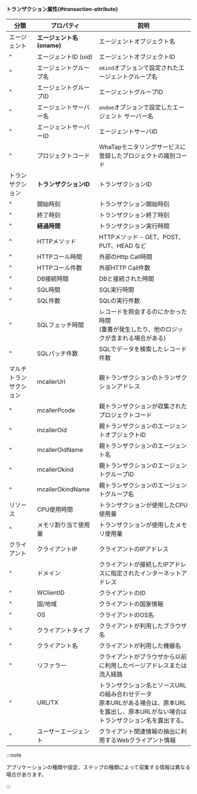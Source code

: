 #### トランザクション属性{#transaction-attribute}

| 分類          | プロパティ              | 説明                                                                             |
| ----------- | ------------------ | ------------------------------------------------------------------------------ |
| エージェント      | **エージェント名(oname)** | エージェントオブジェクト名                                                                  |
| ^           | エージェントID (oid)     | エージェントオブジェクトID                                                                 |
| ^           | エージェントグループ名        | `okind`オプションで設定されたエージェントグループ名                                                  |
| ^           | エージェントグループID       | エージェントグループID                                                                   |
| ^           | エージェントサーバー名        | `ondoe`オプションで設定したエージェント サーバー名                                                  |
| ^           | エージェントサーバーID       | エージェントサーバID                                                                    |
| ^           | プロジェクトコード          | WhaTapモニタリングサービスに登録したプロジェクトの識別コード                                              |
| トランザクション    | **トランザクションID**     | トランザクションID                                                                     |
| ^           | 開始時刻               | トランザクション開始時刻                                                                   |
| ^           | 終了時刻               | トランザクション終了時刻                                                                   |
| ^           | **経過時間**           | トランザクション実行時間                                                                   |
| ^           | HTTPメソッド           | HTTPメソッド - GET、POST、PUT、HEAD など                                                |
| ^           | HTTPコール時間          | 外部のHttp Call時間                                                                 |
| ^           | HTTPコール件数          | 外部HTTP Call件数                                                                  |
| ^           | DB接続時間             | DBと接続された時間                                                                     |
| ^           | SQL時間              | SQL実行時間                                                                        |
| ^           | SQL件数              | SQLの実行件数                                                                       |
| ^           | SQLフェッチ時間          | レコードを照会するのにかかった時間<br/>(重畳が発生したり、他のロジックが含まれる場合がある)                              |
| ^           | SQLパッチ件数           | SQLでデータを検索したレコード件数                                                             |
| マルチトランザクション | mcallerUrl         | 親トランザクションのトランザクションアドレス                                                         |
| ^           | mcallerPcode       | 親トランザクションが収集されたプロジェクトコード                                                       |
| ^           | mcallerOid         | 親トランザクションのエージェントオブジェクトID                                                       |
| ^           | mcallerOidName     | 親トランザクションのエージェント名                                                              |
| ^           | mcallerOkind       | 親トランザクションのエージェントグループID                                                         |
| ^           | mcallerOkindName   | 親トランザクションのエージェントグループ名                                                          |
| リソース        | CPU使用時間            | トランザクションが使用したCPU使用量                                                            |
| ^           | メモリ割り当て使用量         | トランザクションが使用したメモリ使用量                                                            |
| クライアント      | クライアントIP           | クライアントのIPアドレス                                                                  |
| ^           | ドメイン               | クライアントが接続したIPアドレスに指定されたインターネットアドレス                                             |
| ^           | WClientID          | クライアントのID                                                                      |
| ^           | 国/地域               | クライアントの国家情報                                                                    |
| ^           | OS                 | クライアントのOS名                                                                     |
| ^           | クライアントタイプ          | クライアントが利用したブラウザ名                                                               |
| ^           | クライアント名            | クライアントが利用した機器名                                                                 |
| ^           | リファラー              | クライアントがブラウザから以前に利用したページアドレスまたは流入経路                                             |
| ^           | URL/TX             | トランザクション名とソースURLの組み合わせデータ<br/>原本URLがある場合は、原本URLを露出し、原本URLがない場合はトランザクション名を露出する。 |
| ^           | ユーザーエージェント         | クライアント関連情報の抽出に利用するWebクライアント情報                                                  |

:::note

アプリケーションの種類や設定、ステップの種類によって収集する情報は異なる場合があります。

:::
